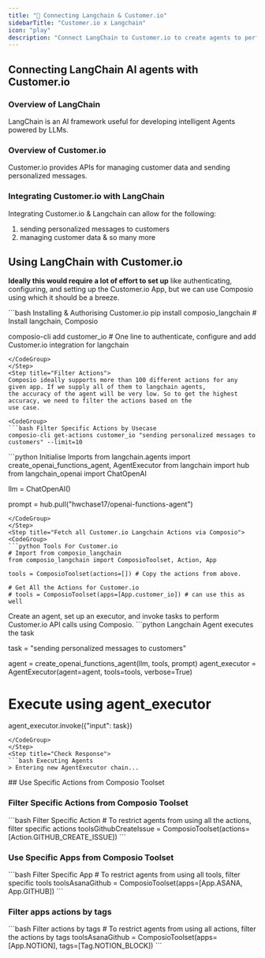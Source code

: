 ```yaml
---
title: "🚀 Connecting Langchain & Customer.io"
sidebarTitle: "Customer.io x Langchain"
icon: "play"
description: "Connect LangChain to Customer.io to create agents to perform tasks using natural language"
---
```


## Connecting LangChain AI agents with Customer.io

### Overview of LangChain

LangChain is an AI framework useful for developing intelligent Agents powered by LLMs.

### Overview of Customer.io

Customer.io provides APIs for managing customer data and sending personalized messages.

### Integrating Customer.io with LangChain

Integrating Customer.io & Langchain can allow for the following:

1. sending personalized messages to customers
2. managing customer data
& so many more

## Using LangChain with Customer.io

<Steps>
<Step title="Setting Up the Environment">

**Ideally this would require a lot of effort to set up** like authenticating, configuring, and setting up the Customer.io App, but we can use Composio using which it should be a breeze.

<CodeGroup>
```bash Installing & Authorising Customer.io
pip install composio_langchain # Install langchain, Composio 

composio-cli add customer_io # One line to authenticate, configure and add Customer.io integration for langchain
```
</CodeGroup>
</Step>
<Step title="Filter Actions">
Composio ideally supports more than 100 different actions for any given app. If we supply all of them to langchain agents, 
the accuracy of the agent will be very low. So to get the highest accuracy, we need to filter the actions based on the 
use case.

<CodeGroup>
```bash Filter Specific Actions by Usecase
composio-cli get-actions customer_io "sending personalized messages to customers" --limit=10
```
</CodeGroup>

</Step>
<Step title="Import Base Packages">

<CodeGroup>
```python Initialise Imports
from langchain.agents import create_openai_functions_agent, AgentExecutor
from langchain import hub
from langchain_openai import ChatOpenAI


llm = ChatOpenAI()

prompt = hub.pull("hwchase17/openai-functions-agent")
```
</CodeGroup>
</Step>
<Step title="Fetch all Customer.io Langchain Actions via Composio">
<CodeGroup>
```python Tools For Customer.io
# Import from composio_langchain
from composio_langchain import ComposioToolset, Action, App

tools = ComposioToolset(actions=[]) # Copy the actions from above. 

# Get All the Actions for Customer.io
# tools = ComposioToolset(apps=[App.customer_io]) # can use this as well
```
</CodeGroup>
</Step>
<Step title="Execute the Agent">
Create an agent, set up an executor, and invoke tasks to perform Customer.io API calls using Composio. 
<CodeGroup>
```python Langchain Agent executes the task

task = "sending personalized messages to customers"

agent = create_openai_functions_agent(llm, tools, prompt)
agent_executor = AgentExecutor(agent=agent, tools=tools, verbose=True)

# Execute using agent_executor
agent_executor.invoke({"input": task})
```
</CodeGroup>
</Step>
<Step title="Check Response">
```bash Executing Agents
> Entering new AgentExecutor chain...
```
</Step>
</Steps>
## Use Specific Actions from Composio Toolset

### Filter Specific Actions from Composio Toolset

<CodeGroup>
```bash Filter Specific Action
# To restrict agents from using all the actions, filter specific actions
toolsGithubCreateIssue = ComposioToolset(actions=[Action.GITHUB_CREATE_ISSUE])
```
</CodeGroup>

### Use Specific Apps from Composio Toolset
<CodeGroup>
```bash Filter Specific App
# To restrict agents from using all tools, filter specific tools
toolsAsanaGithub = ComposioToolset(apps=[App.ASANA, App.GITHUB])
```
</CodeGroup>

### Filter apps actions by tags 
<CodeGroup>
```bash Filter actions by tags
# To restrict agents from using all actions, filter the actions by tags
toolsAsanaGithub = ComposioToolset(apps=[App.NOTION], tags=[Tag.NOTION_BLOCK])
```
</CodeGroup>

